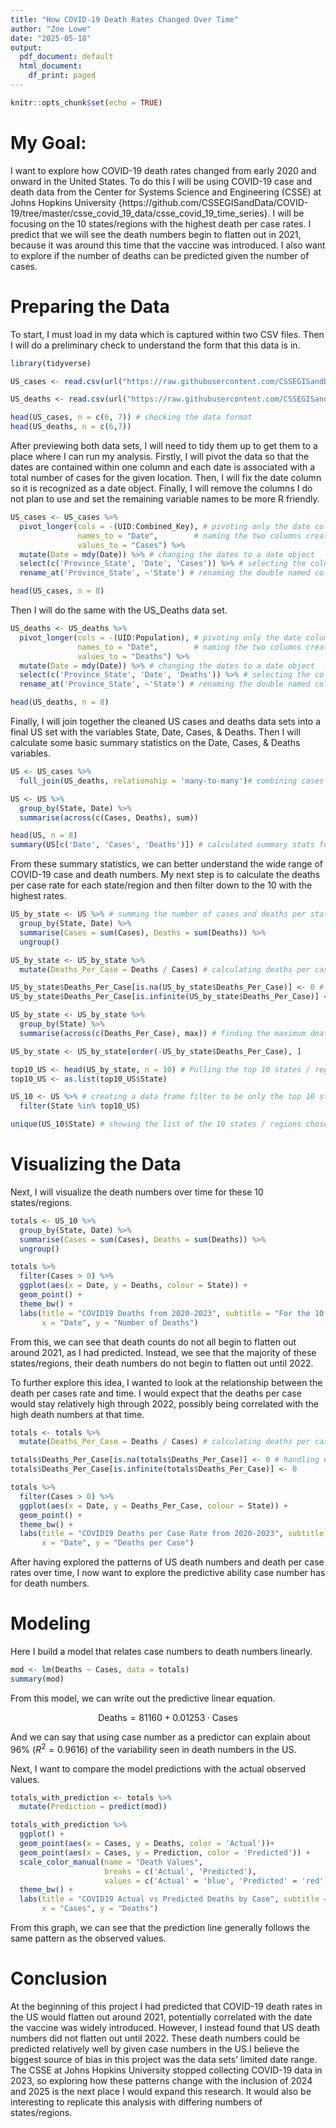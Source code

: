 ---
title: "How COVID-19 Death Rates Changed Over Time"
author: "Zoe Lowe"
date: "2025-05-18"
output:
  pdf_document: default
  html_document:
    df_print: paged
---

```{r setup, include=FALSE}
knitr::opts_chunk$set(echo = TRUE)
```

# My Goal:
I want to explore how COVID-19 death rates changed from early 2020 and onward in the United States. To do this I will be using COVID-19 case and death data from the Center for Systems Science and Engineering (CSSE) at Johns Hopkins University {https://github.com/CSSEGISandData/COVID-19/tree/master/csse_covid_19_data/csse_covid_19_time_series}. I will be focusing on the 10 states/regions with the highest death per case rates. I predict that we will see the death numbers begin to flatten out in 2021, because it was around this time that the vaccine was introduced. I also want to explore if the number of deaths can be predicted given the number of cases.

# Preparing the Data

To start, I must load in my data which is captured within two CSV files. Then I will do a preliminary check to understand the form that this data is in.

```{r Loading Packages, echo = FALSE, message = FALSE}
library(tidyverse)
```

```{r Loading Data Part 1}
US_cases <- read.csv(url("https://raw.githubusercontent.com/CSSEGISandData/COVID-19/refs/heads/master/csse_covid_19_data/csse_covid_19_time_series/time_series_covid19_confirmed_US.csv"), check.names = FALSE)
```

```{r Loading Data Part 2}
US_deaths <- read.csv(url("https://raw.githubusercontent.com/CSSEGISandData/COVID-19/refs/heads/master/csse_covid_19_data/csse_covid_19_time_series/time_series_covid19_deaths_US.csv"), check.names = FALSE)

head(US_cases, n = c(6, 7)) # checking the data format
head(US_deaths, n = c(6,7))
```

After previewing both data sets, I will need to tidy them up to get them to a place where I can run my analysis. Firstly, I will pivot the data so that the dates are contained within one column and each date is associated with a total number of cases for the given location. Then, I will fix the date column so it is recognized as a date object. Finally, I will remove the columns I do not plan to use and set the remaining variable names to be more R friendly.

```{r Tidying US_cases, message=FALSE}
US_cases <- US_cases %>% 
  pivot_longer(cols = -(UID:Combined_Key), # pivoting only the date columns
               names_to = "Date",        # naming the two columns created by the pivot
               values_to = "Cases") %>%
  mutate(Date = mdy(Date)) %>% # changing the dates to a date object
  select(c('Province_State', 'Date', 'Cases')) %>% # selecting the columns I want
  rename_at('Province_State', ~'State') # renaming the double named columns

head(US_cases, n = 8)
```

Then I will do the same with the US_Deaths data set.

```{r Tidying US_deaths, message=FALSE}
US_deaths <- US_deaths %>% 
  pivot_longer(cols = -(UID:Population), # pivoting only the date columns
               names_to = "Date",        # naming the two columns created by the pivot
               values_to = "Deaths") %>%
  mutate(Date = mdy(Date)) %>% # changing the dates to a date object
  select(c('Province_State', 'Date', 'Deaths')) %>% # selecting the columns I want
  rename_at('Province_State', ~'State') # renaming the double named columns

head(US_deaths, n = 8)
```

Finally, I will join together the cleaned US cases and deaths data sets into a final US set with the variables State, Date, Cases, & Deaths. Then I will calculate some basic summary statistics on the Date, Cases, & Deaths variables.

```{r Creating the US dataset, message=FALSE}
US <- US_cases %>% 
  full_join(US_deaths, relationship = 'many-to-many')# combining cases and deaths

US <- US %>% 
  group_by(State, Date) %>% 
  summarise(across(c(Cases, Deaths), sum))

head(US, n = 8)
summary(US[c('Date', 'Cases', 'Deaths')]) # calculated summary stats for these columns
```

From these summary statistics, we can better understand the wide range of COVID-19 case and death numbers. My next step is to calculate the deaths per case rate for each state/region and then filter down to the 10 with the highest rates.

```{r Filtering Top 10 States, message=FALSE}
US_by_state <- US %>% # summing the number of cases and deaths per state
  group_by(State, Date) %>% 
  summarise(Cases = sum(Cases), Deaths = sum(Deaths)) %>%
  ungroup()

US_by_state <- US_by_state %>% 
  mutate(Deaths_Per_Case = Deaths / Cases) # calculating deaths per case

US_by_state$Deaths_Per_Case[is.na(US_by_state$Deaths_Per_Case)] <- 0 # handling end cases that do not make sense
US_by_state$Deaths_Per_Case[is.infinite(US_by_state$Deaths_Per_Case)] <- 0 

US_by_state <- US_by_state %>%
  group_by(State) %>%
  summarise(across(c(Deaths_Per_Case), max)) # finding the maximum deaths per case for each state

US_by_state <- US_by_state[order(-US_by_state$Deaths_Per_Case), ]

top10_US <- head(US_by_state, n = 10) # Pulling the top 10 states / regions
top10_US <- as.list(top10_US$State)

US_10 <- US %>% # creating a data frame filter to be only the top 10 states / regions
  filter(State %in% top10_US)

unique(US_10$State) # showing the list of the 10 states / regions chosen
```

# Visualizing the Data

Next, I will visualize the death numbers over time for these 10 states/regions.

```{r US total deaths viz, message=FALSE, warning=FALSE}
totals <- US_10 %>% 
  group_by(State, Date) %>% 
  summarise(Cases = sum(Cases), Deaths = sum(Deaths)) %>%
  ungroup()

totals %>% 
  filter(Cases > 0) %>% 
  ggplot(aes(x = Date, y = Deaths, colour = State)) +
  geom_point() +
  theme_bw() +
  labs(title = "COVID19 Deaths from 2020-2023", subtitle = "For the 10 states/regions with the highest death per case rate",
       x = "Date", y = "Number of Deaths") 
```

From this, we can see that death counts do not all begin to flatten out around 2021, as I had predicted. Instead, we see that the majority of these states/regions, their death numbers do not begin to flatten out until 2022. 

To further explore this idea, I wanted to look at the relationship between the death per cases rate and time. I would expect that the deaths per case would stay relatively high through 2022, possibly being correlated with the high death numbers at that time.

```{r US total deaths per case viz, message=FALSE, warning=FALSE}
totals <- totals %>% 
  mutate(Deaths_Per_Case = Deaths / Cases) # calculating deaths per case

totals$Deaths_Per_Case[is.na(totals$Deaths_Per_Case)] <- 0 # handling end cases that do not make sense
totals$Deaths_Per_Case[is.infinite(totals$Deaths_Per_Case)] <- 0

totals %>% 
  filter(Cases > 0) %>% 
  ggplot(aes(x = Date, y = Deaths_Per_Case, colour = State)) +
  geom_point() +
  theme_bw() +
  labs(title = "COVID19 Deaths per Case Rate from 2020-2023", subtitle = "For the 10 states/regions with the highest death per case rate",
       x = "Date", y = "Deaths per Case") 
```

After having explored the patterns of US death numbers and death per case rates over time, I now want to explore the predictive ability case number has for death numbers.

# Modeling
Here I build a model that relates case numbers to death numbers linearly.

```{r}
mod <- lm(Deaths ~ Cases, data = totals)
summary(mod)
```

From this model, we can write out the predictive linear equation.

$$
\text{Deaths} = 81160 + 0.01253 \cdot \text{Cases}
$$

And we can say that using case number as a predictor can explain about 96% ($R^2 = 0.9616$) of the variability seen in death numbers in the US.

Next, I want to compare the model predictions with the actual observed values.

```{r Actual vs Prediction Viz}
totals_with_prediction <- totals %>% 
  mutate(Prediction = predict(mod))

totals_with_prediction %>% 
  ggplot() +
  geom_point(aes(x = Cases, y = Deaths, color = 'Actual'))+
  geom_point(aes(x = Cases, y = Prediction, color = 'Predicted')) +
  scale_color_manual(name = "Death Values",
                     breaks = c('Actual', 'Predicted'),
                     values = c('Actual' = 'blue', 'Predicted' = 'red')) +
  theme_bw() +
  labs(title = "COVID19 Actual vs Predicted Deaths by Case", subtitle = "2020 - 2023",
       x = "Cases", y = "Deaths")
```
From this graph, we can see that the prediction line generally follows the same pattern as the observed values.

# Conclusion
At the beginning of this project I had predicted that COVID-19 death rates in the US would flatten out around 2021, potentially correlated with the date the vaccine was widely introduced. However, I instead found that US death numbers did not flatten out until 2022. These death numbers could be predicted relatively well by given case numbers in the US.I believe the biggest source of bias in this project was the data sets' limited date range. The CSSE at Johns Hopkins University stopped collecting COVID-19 data in 2023, so exploring how these patterns change with the inclusion of 2024 and 2025 is the next place I would expand this research. It would also be interesting to replicate this analysis with differing numbers of states/regions.

